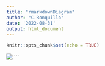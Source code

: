 ---
title: "rmarkdownDiagram"
author: "C.Ronquillo"
date: '2022-08-31'
output: html_document
---

```{r setup, include=FALSE}
knitr::opts_chunk$set(echo = TRUE)
```
[![](https://mermaid.ink/img/pako:eNqllG1v2jAQx7_KKUhVJpFMFEbVVJpEEp5UYG2ptBekL0x8AWuJHdnOKKv63WccGKjSNiTene_-97s7J-c3JxUUncDJcrFJ10RqeI7vEg7QWwzD8QA-QzTrhSN4wlRIql7A875C6Lb8gwdKiV4pRYpKMb76ZJMjt7X0gcVsFTLxR5mY0IPEE7GF2Yz-4oO6rhTZYOy2Uh_CcX92FmuwOJXWoHqo0NpD99qHZ_IquChYCnNNOCWSsl9EM8HrCYZWOVpEORIOMdFEoX6xoZENjd328Q4eK8I1y1h6JByV927HhzH_iVwLuYVIFGWOGrnpG3qc5FuFqi56b_WTxV_Eu5n7SrOCmJiqm5nYlKn7xf_QBIgMvmOee3OyQ0Bk7H2ZOmfmdn14YJjihik0o6zk7iZN5qEp8GzJieHpijLjhaEklJneatDYgr65Nz4M2KqSaH6XKSmVaZviaa1_Sqb_lyi9NSP0IGN5HjRo94aS26bxSvEDg0a73W7WtrdhVK-D6_K1mYpcyKCRZdkJoX8xYXAxYbQnZLfYId3zCCZ2QphcTIj2hLSzbCEeCfvzeYPEl0HAroiqlitJyrVZkLLSyr48cGU-1BUMdgfk9M5pOgXKgjBqHqq3nTdx9BoLTJzAmBQzUuU6cRL-bqRVSYnGPmVmSZwgI7nCpkMqLeZbnjqBlhUeRDEjpnixV73_BjHFn0s)](https://mermaid.live/edit#pako:eNqllG1v2jAQx7_KKUhVJpFMFEbVVJpEEp5UYG2ptBekL0x8AWuJHdnOKKv63WccGKjSNiTene_-97s7J-c3JxUUncDJcrFJ10RqeI7vEg7QWwzD8QA-QzTrhSN4wlRIql7A875C6Lb8gwdKiV4pRYpKMb76ZJMjt7X0gcVsFTLxR5mY0IPEE7GF2Yz-4oO6rhTZYOy2Uh_CcX92FmuwOJXWoHqo0NpD99qHZ_IquChYCnNNOCWSsl9EM8HrCYZWOVpEORIOMdFEoX6xoZENjd328Q4eK8I1y1h6JByV927HhzH_iVwLuYVIFGWOGrnpG3qc5FuFqi56b_WTxV_Eu5n7SrOCmJiqm5nYlKn7xf_QBIgMvmOee3OyQ0Bk7H2ZOmfmdn14YJjihik0o6zk7iZN5qEp8GzJieHpijLjhaEklJneatDYgr65Nz4M2KqSaH6XKSmVaZviaa1_Sqb_lyi9NSP0IGN5HjRo94aS26bxSvEDg0a73W7WtrdhVK-D6_K1mYpcyKCRZdkJoX8xYXAxYbQnZLfYId3zCCZ2QphcTIj2hLSzbCEeCfvzeYPEl0HAroiqlitJyrVZkLLSyr48cGU-1BUMdgfk9M5pOgXKgjBqHqq3nTdx9BoLTJzAmBQzUuU6cRL-bqRVSYnGPmVmSZwgI7nCpkMqLeZbnjqBlhUeRDEjpnixV73_BjHFn0s)
```

